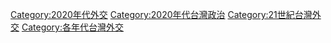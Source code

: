 [[Category:2020年代外交|Category:2020年代外交]]
[[Category:2020年代台灣政治|Category:2020年代台灣政治]]
[[Category:21世紀台灣外交|Category:21世紀台灣外交]]
[[Category:各年代台灣外交|Category:各年代台灣外交]]